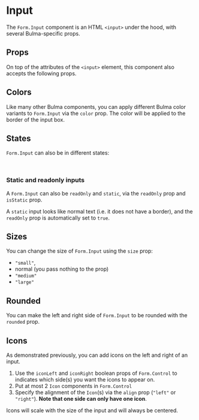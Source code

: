 
<Meta title="Form/Input" />

# Input

<Canvas>
  <Story story={stories.BasicUsage} />
</Canvas>

The `Form.Input` component is an HTML `<input>` under the hood, with several Bulma-specific props.

## Props

On top of the attributes of the `<input>` element, this component also accepts the following props.

<ArgsTable of={Form.Input} />

## Colors

Like many other Bulma components, you can apply different Bulma color variants to `Form.Input` via the `color` prop.
The color will be applied to the border of the input box.

<Story story={stories.Colors} />

## States

`Form.Input` can also be in different states:

<Story story={stories.States} />

<br />

### Static and readonly inputs

A `Form.Input` can also be `readOnly` and `static`, via the `readOnly` prop and `isStatic` prop.

A `static` input looks like normal text (i.e. it does not have a border),
and the `readOnly` prop is automatically set to `true`.

<Story story={stories.Readonly} />

## Sizes

You can change the size of `Form.Input` using the `size` prop:

- `"small"`,
- normal (you pass nothing to the prop)
- `"medium"`
- `"large"`

<Story story={stories.Sizes} />

## Rounded

You can make the left and right side of `Form.Input` to be rounded with the `rounded` prop.

<Story story={stories.Rounded} />

## Icons

As demonstrated previously, you can add icons on the left and right of an input.

1. Use the `iconLeft` and `iconRight` boolean props of `Form.Control` to indicates which side(s)
   you want the icons to appear on.
2. Put at most 2 `Icon` components in `Form.Control`
3. Specify the alignment of the `Icon`(s) via the `align` prop (`"left"` or `"right"`).
   **Note that one side can only have one icon**.

Icons will scale with the size of the input and will always be centered.

<Story story={stories.Icons} />
